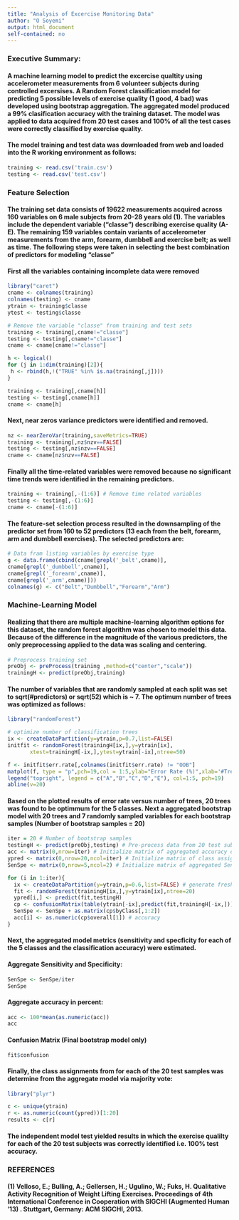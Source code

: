 ```yaml
---
title: "Analysis of Excercise Monitoring Data"
author: "O Soyemi"
output: html_document
self-contained: no
---
```

### Executive Summary:
#### A machine learning model to predict the excercise qualtity using accelerometer measurements from 6 volunteer subjects during controlled excersises. A Random Forest classification model    for predicting 5 possible levels of exercise quality (1 good, 4 bad) was developed using bootstrap aggregation. The aggregated model produced a 99% clasification accuracy with the training dataset. The model was applied to data acquired from 20 test cases and 100% of all the test cases were correctly classified by exercise quality.

#### The model training and test data was downloaded from web and loaded into the R working environment as follows:

```r
training <- read.csv('train.csv')
testing <- read.csv('test.csv')
```
### Feature Selection

#### The training set data consists of 19622 measurements acquired across 160 variables on 6 male subjects from 20-28 years old (1). The variables include the dependent variable ("classe") describing exercise quality (A-E). The remaining 159 variables contain variants of accelerometer measurements from the arm, forearm, dumbbell and exercise belt; as well as time. The following steps were taken in selecting the best combination of predictors for modeling  "classe"

#### First all the variables containing incomplete data were removed

```r
library("caret")
cname <- colnames(training)
colnames(testing) <- cname
ytrain <- training$classe 
ytest <- testing$classe

# Remove the variable "classe" from training and test sets
training <- training[,cname!="classe"]
testing <- testing[,cname!="classe"]
cname <- cname[cname!="classe"]

h <- logical()
for (j in 1:dim(training)[2]){
 h <- rbind(h,!("TRUE" %in% is.na(training[,j])))
}

training <- training[,cname[h]]
testing <- testing[,cname[h]]
cname <- cname[h]
```

####  Next, near zeros variance predictors were identified and removed.
```r
nz <- nearZeroVar(training,saveMetrics=TRUE)
training <- training[,nz$nzv==FALSE]
testing <- testing[,nz$nzv==FALSE]
cname <- cname[nz$nzv==FALSE]
```

#### Finally all the time-related variables were removed because no significant time trends were identified in the remaining predictors.

```r
training <- training[,-(1:6)] # Remove time related variables
testing <- testing[,-(1:6)]
cname <- cname[-(1:6)]
```

####  The feature-set selection process resulted in the downsampling of the predictor set from 160 to 52 predictors (13 each from the belt, forearm, arm and dumbbell exercises). The selected predictors are:

``` r
# Data fram listing variables by exercise type
g <- data.frame(cbind(cname[grepl('_belt',cname)],
cname[grepl('_dumbbell',cname)],
cname[grepl('_forearm',cname)],
cname[grepl('_arm',cname)]))
colnames(g) <- c("Belt","Dumbbell","Forearm","Arm")
```
###  Machine-Learning Model

####  Realizing that there are multiple machine-learning algorithm options for this dataset, the random forest algorithm was chosen to model this data. Because of the difference in the magnitude of the various predictors, the only preprocessing applied to the data was scaling and centering.

```r
# Preprocess training set
preObj <- preProcess(training ,method=c("center","scale"))
trainingH <- predict(preObj,training)
```

#### The number of variables that are randomly sampled at each split was set to sqrt(#predictors) or sqrt(52) which is ~ 7. The optimum number of trees was optimized as follows:

```r
library("randomForest")

# optimize number of classification trees
ix <- createDataPartition(y=ytrain,p=0.7,list=FALSE)
initfit <- randomForest(trainingH[ix,],y=ytrain[ix],
       xtest=trainingH[-ix,],ytest=ytrain[-ix],ntree=50)

f <- initfit$err.rate[,colnames(initfit$err.rate) != "OOB"]
matplot(f, type = "p",pch=19,col = 1:5,ylab="Error Rate (%)",xlab='#Trees') #plot
legend("topright", legend = c("A","B","C","D","E"), col=1:5, pch=19) 
abline(v=20)

```

####  Based on the plotted results of error rate versus number of trees, 20 trees was found to be optimmum for the 5 classes. Next a aggregated bootstrap model with 20 trees and 7 randomly sampled variables for each bootstrap samples (Number of bootstrap samples = 20)

```r
iter = 20 # Number of bootstrap samples
testingH <- predict(preObj,testing) # Pre-process data from 20 test subjects
acc <- matrix(0,nrow=iter) # Initialize matrix of aggregated accuracy data
ypred <- matrix(0,nrow=20,ncol=iter) # Initialize matrix of class assignments for each of the 20 test samples
SenSpe <- matrix(0,nrow=5,ncol=2) # Initialize matrix of aggregated Sensitivity/Specificity per class

for (i in 1:iter){
  ix <- createDataPartition(y=ytrain,p=0.6,list=FALSE) # generate fresh partitions
  fit <- randomForest(trainingH[ix,],y=ytrain[ix],ntree=20)
  ypred[i,] <- predict(fit,testingH)
  cp <- confusionMatrix(table(ytrain[-ix],predict(fit,trainingH[-ix,])))
  SenSpe <- SenSpe + as.matrix(cp$byClass[,1:2])
  acc[i] <- as.numeric(cp$overall[1]) # accuracy
}
```

#### Next, the aggregated model metrics (sensitivity and specficity for each of the 5 classes and the classification accuracy) were estimated.

#### Aggregate Sensitivity and Specificity:
```r
SenSpe <- SenSpe/iter 
SenSpe
```

#### Aggregate accuracy in percent:
```r
acc <- 100*mean(as.numeric(acc))
acc
```

#### Confusion Matrix (Final bootstrap model only)
```r
fit$confusion
```

####  Finally, the class assignments from for each of the 20 test samples was determine from the aggregate model via majority vote:

```r
library("plyr")

c <- unique(ytrain)
r <- as.numeric(count(ypred))[1:20]
results <- c[r]
```

#### The independent model test yielded results in which the exercise qualilty for each of the 20 test subjects was correctly identified i.e. 100% test accuracy.

### REFERENCES
#### (1) Velloso, E.; Bulling, A.; Gellersen, H.; Ugulino, W.; Fuks, H. Qualitative Activity Recognition of Weight Lifting Exercises. Proceedings of 4th International Conference in Cooperation with SIGCHI (Augmented Human '13) . Stuttgart, Germany: ACM SIGCHI, 2013.

